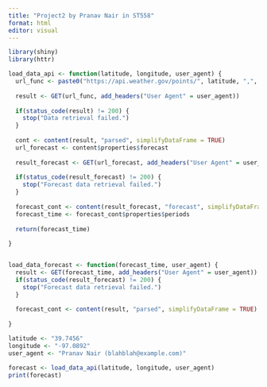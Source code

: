 ```yaml
---
title: "Project2 by Pranav Nair in ST558"
format: html
editor: visual
---
```



```r
library(shiny)
library(httr)

load_data_api <- function(latitude, longitude, user_agent) {
  url_func <- paste0("https://api.weather.gov/points/", latitude, ",", longitude)
  
  result <- GET(url_func, add_headers("User Agent" = user_agent))
  
  if(status_code(result) != 200) {
    stop("Data retrieval failed.")
  }
  
  cont <- content(result, "parsed", simplifyDataFrame = TRUE)
  url_forecast <- content$properties$forecast
  
  result_forecast <- GET(url_forecast, add_headers("User Agent" = user_agent))
  
  if(status_code(result_forecast) != 200) {
    stop("Forecast data retrieval failed.")
  }
  
  forecast_cont <- content(result_forecast, "forecast", simplifyDataFrame = TRUE)
  forecast_time <- forecast_cont$properties$periods
  
  return(forecast_time)
  
}


load_data_forecast <- function(forecast_time, user_agent) {
  result <- GET(forecast_time, add_headers("User Agent" = user_agent))
  if(status_code(result_forecast) != 200) {
    stop("Forecast data retrieval failed.")
  }
  
  forecast_cont <- content(result, "parsed", simplifyDataFrame = TRUE)
  
}

latitude <- "39.7456"
longitude <- "-97.0892"
user_agent <- "Pranav Nair (blahblah@example.com)"

forecast <- load_data_api(latitude, longitude, user_agent)
print(forecast)
  
  

```

